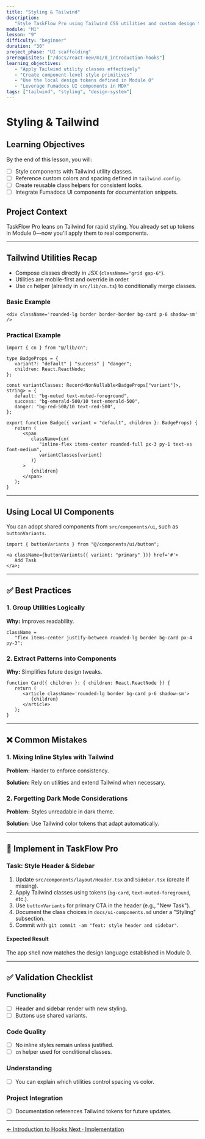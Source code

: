 ```yaml
---
title: "Styling & Tailwind"
description:
   "Style TaskFlow Pro using Tailwind CSS utilities and custom design tokens."
module: "M1"
lesson: "9"
difficulty: "beginner"
duration: "30"
project_phase: "UI scaffolding"
prerequisites: ["/docs/react-new/m1/8_introduction-hooks"]
learning_objectives:
   - "Apply Tailwind utility classes effectively"
   - "Create component-level style primitives"
   - "Use the local design tokens defined in Module 0"
   - "Leverage Fumadocs UI components in MDX"
tags: ["tailwind", "styling", "design-system"]
---
```


# Styling & Tailwind

## Learning Objectives

By the end of this lesson, you will:

-  [ ] Style components with Tailwind utility classes.
-  [ ] Reference custom colors and spacing defined in `tailwind.config`.
-  [ ] Create reusable class helpers for consistent looks.
-  [ ] Integrate Fumadocs UI components for documentation snippets.

## Project Context

TaskFlow Pro leans on Tailwind for rapid styling. You already set up tokens in
Module 0—now you'll apply them to real components.

---

## Tailwind Utilities Recap

-  Compose classes directly in JSX (`className="grid gap-6"`).
-  Utilities are mobile-first and override in order.
-  Use `cn` helper (already in `src/lib/cn.ts`) to conditionally merge classes.

### Basic Example

```tsx
<div className='rounded-lg border border-border bg-card p-6 shadow-sm' />
```

### Practical Example

```tsx
import { cn } from "@/lib/cn";

type BadgeProps = {
   variant?: "default" | "success" | "danger";
   children: React.ReactNode;
};

const variantClasses: Record<NonNullable<BadgeProps["variant"]>, string> = {
   default: "bg-muted text-muted-foreground",
   success: "bg-emerald-500/10 text-emerald-500",
   danger: "bg-red-500/10 text-red-500",
};

export function Badge({ variant = "default", children }: BadgeProps) {
   return (
      <span
         className={cn(
            "inline-flex items-center rounded-full px-3 py-1 text-xs font-medium",
            variantClasses[variant]
         )}
      >
         {children}
      </span>
   );
}
```

---

## Using Local UI Components

You can adopt shared components from `src/components/ui`, such as
`buttonVariants`.

```tsx
import { buttonVariants } from "@/components/ui/button";

<a className={buttonVariants({ variant: "primary" })} href='#'>
   Add Task
</a>;
```

---

## ✅ Best Practices

### 1. Group Utilities Logically

**Why:** Improves readability.

```tsx
className =
   "flex items-center justify-between rounded-lg border bg-card px-4 py-3";
```

### 2. Extract Patterns into Components

**Why:** Simplifies future design tweaks.

```tsx
function Card({ children }: { children: React.ReactNode }) {
   return (
      <article className='rounded-lg border bg-card p-6 shadow-sm'>
         {children}
      </article>
   );
}
```

---

## ❌ Common Mistakes

### 1. Mixing Inline Styles with Tailwind

**Problem:** Harder to enforce consistency.

**Solution:** Rely on utilities and extend Tailwind when necessary.

### 2. Forgetting Dark Mode Considerations

**Problem:** Styles unreadable in dark theme.

**Solution:** Use Tailwind color tokens that adapt automatically.

---

## 🔨 Implement in TaskFlow Pro

### Task: Style Header & Sidebar

1. Update `src/components/layout/Header.tsx` and `Sidebar.tsx` (create if
   missing).
2. Apply Tailwind classes using tokens (`bg-card`, `text-muted-foreground`,
   etc.).
3. Use `buttonVariants` for primary CTA in the header (e.g., "New Task").
4. Document the class choices in `docs/ui-components.md` under a "Styling"
   subsection.
5. Commit with `git commit -am "feat: style header and sidebar"`.

#### Expected Result

The app shell now matches the design language established in Module 0.

---

## ✅ Validation Checklist

### Functionality

-  [ ] Header and sidebar render with new styling.
-  [ ] Buttons use shared variants.

### Code Quality

-  [ ] No inline styles remain unless justified.
-  [ ] `cn` helper used for conditional classes.

### Understanding

-  [ ] You can explain which utilities control spacing vs color.

### Project Integration

-  [ ] Documentation references Tailwind tokens for future updates.

---

<div className='mt-8 flex justify-between'>
   <a
      href='/docs/react-new/m1/8_introduction-hooks'
      className='text-sm font-medium text-muted-foreground hover:text-foreground'
   >
      ← Introduction to Hooks
   </a>
   <a
      href='/docs/react-new/m1/10_implementation'
      className='text-sm font-medium text-primary hover:text-primary/80'
   >
      Next · Implementation
   </a>
</div>
